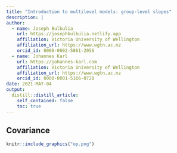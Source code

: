 ```yaml
---
title: "Introduction to multilevel models: group-level slopes"
description: |
author:
  - name: Joseph Bulbulia
    url: https://josephbulbulia.netlify.app
    affiliation: Victoria University of Wellington
    affiliation_url: https://www.wgtn.ac.nz
    orcid_id: 0000-0002-5861-2056
  - name: Johannes Karl
    url: https://johannes-karl.com
    affiliation: Victoria University of Wellington
    affiliation_url: https://www.wgtn.ac.nz
    orcid_id: 0000-0001-5166-0728
date: 2021-MAY-04
output:
  distill::distill_article:
    self_contained: false
    toc: true
---
```




## Covariance

```r
knitr::include_graphics("op.png")
```

